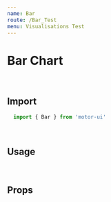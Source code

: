 ```yaml
---
name: Bar
route: /Bar_Test
menu: Visualisations Test
---
```


<h1 style={{ margin: '0px' }}>Bar Chart</h1>

<br />

## Import

```javascript
  import { Bar } from 'motor-ui'
```

<br />

## Usage



<Playground>
<Motor  
  config={{
            host: "localhost",
            secure: false,
            port: 19077,
            prefix: "",
            appId: "0a6aaa49-cb0d-4b0c-8bd3-07c38878d318"
  }}>
      <Bar
            cols={[
              { qField: 'Year', qLabel: 'Year' },
              { qField: '[OICA region]', qLabel: 'OICA region' },
              { qField: '=Sum([Car sales])*if(Year=2011,1,1)', qLabel: 'Car sales' }
              // {
              //   qField: '=Sum([Commercial vehicle sales])',
              //   qLabel: 'Commercial vehicles sales'
              // }
            ]}
            // title="Vehicle Sales by Region"
            // subTitle="Vehicle Sales by Region"
                        tickSpacing="narrow"
           // showGridlines={true}
            showGridlines={'none'}
            textOnAxis='both'
            // showLegend={true}
            suppressZero={true}
            suppressScroll={true}
            stacked={true}
            // percentStacked={true}
            height="410px"
            // border = {false}
            calcCondition={{
              qCond: '1+1=2',
              qMsg: 'Calculation condition has not been met'
            }}
     //        otherTotalSpec={{
     //         qOtherLabel: 'Other',
     //         qOtherCount: '5'
     //       }}
            />
  </Motor>
</Playground>

<br />

## Props
